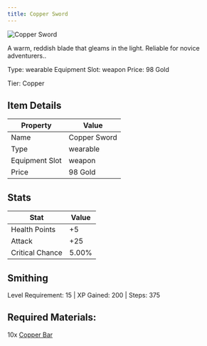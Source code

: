 ```yaml
---
title: Copper Sword
---
```


<div className="flex items-start gap-6 mb-8">
  <div className="flex-shrink-0">
    <img src="/assets/resources/crafting/weapons/swords/copper_sword.png" alt="Copper Sword" className="w-24 h-24 border rounded-lg" />
  </div>
  <div className="flex-1">
    <div className="space-y-2">
      <p className="text-lg text-muted-foreground">A warm, reddish blade that gleams in the light. Reliable for novice adventurers..</p>
      <div className="flex flex-wrap gap-4 text-sm">
        <span className="px-2 py-1 bg-green-100 dark:bg-green-900 rounded-md">
          Type: wearable
        </span>
        <span className="px-2 py-1 bg-purple-100 dark:bg-purple-900 rounded-md">
          Equipment Slot: weapon
        </span>
        <span className="px-2 py-1 bg-yellow-100 dark:bg-yellow-900 rounded-md">
          Price: 98 Gold
        </span>
      </div>
      <p className="text-sm font-medium">Tier: Copper</p>
    </div>
  </div>
</div>

## Item Details
| Property | Value |
|----------|-------|
| Name | Copper Sword |
| Type | wearable |
| Equipment Slot | weapon |
| Price | 98 Gold |

## Stats
| Stat | Value |
|------|-------|
| Health Points | +5 |
| Attack | +25 |
| Critical Chance | 5.00% |

## Smithing
Level Requirement: 15 | XP Gained: 200 | Steps: 375

## Required Materials:
10x [Copper Bar](/docs/resources/individual/copper_bar)

